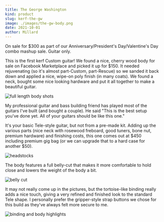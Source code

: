 ```yaml
---
title: The George Washington
kind: product
slug: kerf-the-gw
image: ./images/the-gw-body.png
date: 2021-10-01
author: Millard
---
```


On sale for $300 as part of our Anniversary/President's Day/Valentine's Day combo mashup sale. Guitar only. 

This is the first kerf Custom guitar! We found a nice, cherry wood body for sale on Facebook Marketplace
and picked it up for $150. It needed rejuvenating (so it's almost part-Custom, part-Rescue) so we
sanded it back down and applied a nice, wipe-on poly finish (in many coats). We found a neck, bought
some nice looking hardware and put it all together to make a beautiful guitar.

![full length body shots](images/the-gw-full.png)

My professional guitar and bass building friend has played most of the guitars I've built (and bought a couple).
He said "This is the best setup you've done yet. All of your guitars should be like this one."

It's your basic Tele-style guitar, but not from a pre-made kit. Adding up the various parts 
(nice neck with rosewood freboard, good tuners, bone nut, premium hardware) and
finishing costs, this one comes out at $450 including premium gig bag 
(or we can upgrade that to a hard case for another $50).

![headstocks](images/the-gw-montage.png)

The body features a full belly-cut that makes it more comfortable to hold close and lowers
the weight of the body a bit.

![belly cut](images/the-gw-bellycut.png)

It may not really come up in the pictures, but the tortoise-like binding really adds a nice touch, 
giving a very refined and finished look to the standard Tele shape. I personally prefer the gripper-style
strap buttons we chose for this build as they've always felt more secure to me.

![binding and body highlights](images/the-gw-highlights.png)
